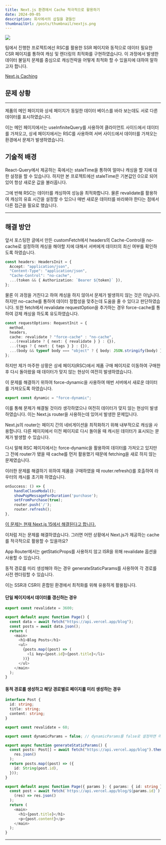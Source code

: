 ```yaml
---
title: Next.js 환경에서 Cache 적극적으로 활용하기
date: 2024-09-05
description: 회사에서의 삽질을 곁들인
thumbnailUrl: /posts/thumbnail/nextjs.png
---
```


![](/posts/thumbnail/nextjs.png)

팀에서 진행한 프로젝트에선 RSC를 활용한 SSR 페이지와 동적으로 데이터 필요한 CSR 페이지를 통하여 캐싱 및 렌더링의 최적화를 구현하였습니다.
이 과정에서 발생한 데이터 불일치 문제를 중심으로 캐싱전략을 어떻게 최적화 할 수 있을지에 대하여 말하고자 합니다.

[Next.js Caching]

## 문제 상황

---

제품의 메인 페이지와 상세 페이지가 동일한 데이터 베이스를 바라 보는데도 서로 다른 데이터를 표시하였습니다.

이는 메인 페이지에서는 useInfiniteQuery를 사용하여 클라이언트 사이드에서 데이터를 가져오고, 상세 페이지에서는 RSC를 사용하여 서버 사이드에서 데이터를 가져오는 환경에서 문제가 발생하였습니다.

## 기술적 배경

React-Query에서 제공하는 훅에서는 staleTime을 통하여 얼마나 캐싱을 할 지에 대한 설정을 할 수 있습니다. 하지만 본 프로젝트에선 staleTime은 기본값인 0으로 되어있어 항상 새로운 값을 불러옵니다.

그에 반해 RSC는 데이터를 캐싱하여 성능을 최적화합니다. 물론 revalidate를 활용하여 캐싱의 유효 시간을 설정할 수 있으나 매번 새로운 데이터를 바라봐야 한다는 점에서 다른 접근을 필요로 했습니다.

---

## 해결 방안

앞서 포스팅한 글에서 만든 customFetch에서 headers의 Cache-Control을 no-cache로 설정하여 캐싱을 해야할 지에 대해서 서버에게 데이터의 최신 여부를 확인하도록 하였습니다.

```ts
const headers: HeadersInit = {
  Accept: "application/json",
  "Content-Type": "application/json",
  "Cache-Control": "no-cache",
  ...(token && { Authorization: `Bearer ${token}` }),
};
```

물론 이 과정을 거친다고 하여 캐싱을 하지 않아서 문제가 발생하지 않는 것은 아닙니다. 하지만 no-cache를 통하여 데이터 정합성을 맞추는데 도움을 줄 수 있다고 판단하였습니다.
또한 fetch에서 revalidate requestOption을 추가하는 경우 force-cache를 통하여 강제 캐싱을 하도록 유도하였습니다.

```ts
const requestOptions: RequestInit = {
  method,
  headers,
  cache: revalidate ? "force-cache" : "no-cache",
  ...(revalidate ? { next: { revalidate } } : {}),
  ...(tags ? { next: { tags } } : {}),
  ...(body && typeof body === "object" ? { body: JSON.stringify(body) } : {}),
};
```

하지만 제가 마주한 상황은 상세 페이지(RSC)에서 제품 구매 페이지로 이동하여 구매한 후 다시 돌아왔을 때 데이터가 맞지 않는 현상이 여전히 발생하였습니다.

이 문제를 해결하기 위하여 force-dynamic을 사용하여 매번 서버에서 새로운 데이터를 가져오도록 하였습니다.

```ts
export const dynamic = "force-dynamic";
```

이를 통해 문제가 해결될 것이라 생각하였으나 여전히 데이터가 맞지 않는 현상이 발생하였습니다. 이는 Next.js router을 사용하는데 있어서 발생한 문제입니다.

Next.js의 router는 페이지 간의 네비게이션을 최적화하기 위해 내부적으로 캐싱을 사용합니다. 다른 페이지에서 이전 페이지로 다시 돌아올 때 캐시된 데이터가 표시되는 문제가 발생할 수 있습니다.

다시 말해 RSC 페이지에서는 force-dynamic을 활용하여 데이터를 가져오고 있지만 그 전에 router가 됐을 때 cache를 먼저 활용했기 때문에 fetching을 새로 하지 않는 문제였습니다.

이러한 문제를 해결하기 위하여 제품을 구매하였을 때 router.refresh()를 호출하여 라우터의 캐시를 초기화 하였습니다.

```ts
onSuccess: () => {
    handleCloseModal();
    showPopMessageForDuration('purchase');
    setFromPurchase(true);
    router.push('/');
    router.refresh();
},
```

[이 문제는 현재 Next.js 15에서 해결된다고 합니다.]

이처럼 저는 문제를 해결하였습니다. 그러면 어떤 상황에서 Next.js가 제공하는 cache를 적극적으로 활용할 수 있을까요?

App Router에서는 getStaticProps를 사용하지 않고 ISR을 위해 revalidate 옵션을 사용할 수 있습니다.

동적 경로를 미리 생성해야 하는 경우 generateStaticParams를 사용하여 각 경로를 사전 렌더링할 수 있습니다.

이는 SSR과 CSR이 혼합된 환경에서 최적화를 위해 유용하게 활용됩니다.

#### 단일 페이지에서 데이터를 갱신하는 경우

```ts
export const revalidate = 3600;

export default async function Page() {
  const data = await fetch("https://api.vercel.app/blog");
  const posts = await data.json();
  return (
    <main>
      <h1>Blog Posts</h1>
      <ul>
        {posts.map((post) => (
          <li key={post.id}>{post.title}</li>
        ))}
      </ul>
    </main>
  );
}
```

#### 동적 경로를 생성하고 해당 경로별로 페이지를 미리 생성하는 경우

```ts
interface Post {
  id: string;
  title: string;
  content: string;
}

export const revalidate = 60;

export const dynamicParams = false; // dynamicParams를 false로 설정하면 미리 정의된 정적 경로만 생성되며, 이외의 동적 경로에 접근하려 하면 404 에러가 발생합니다.

export async function generateStaticParams() {
  const posts: Post[] = await fetch("https://api.vercel.app/blog").then((res) =>
    res.json()
  );
  return posts.map((post) => ({
    id: String(post.id),
  }));
}

export default async function Page({ params }: { params: { id: string } }) {
  const post = await fetch(`https://api.vercel.app/blog/${params.id}`).then(
    (res) => res.json()
  );
  return (
    <main>
      <h1>{post.title}</h1>
      <p>{post.content}</p>
    </main>
  );
}
```

---

[Next.js Caching]: https://nextjs.org/docs/app/building-your-application/caching
[이 문제는 현재 Next.js 15에서 해결된다고 합니다.]: https://github.com/vercel/next.js/issues/58723
